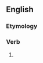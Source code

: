 ==English==

===Etymology===
{{suffix|foretell|eth|lang=en}}

===Verb===
{{en-verb form}}

# {{en-archaic third-person singular of|foretell}}